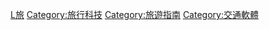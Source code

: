 {{Commons category|Travel websites}}

{{DEFAULTSORT:Travel website}}
[[Category:各主題網站|L旅]]
[[Category:旅行科技|Category:旅行科技]]
[[Category:旅遊指南|Category:旅遊指南]]
[[Category:交通軟體|Category:交通軟體]]